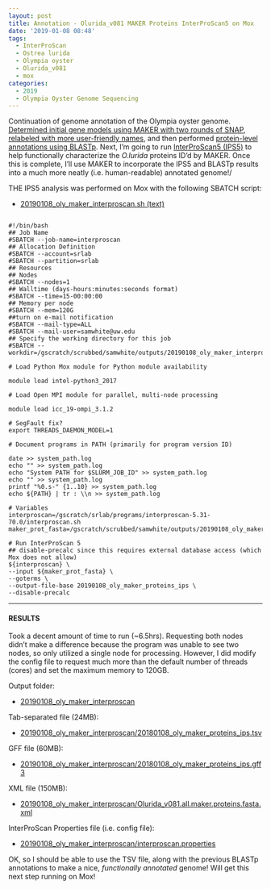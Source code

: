 ```yaml
---
layout: post
title: Annotation - Olurida_v081 MAKER Proteins InterProScan5 on Mox
date: '2019-01-08 08:48'
tags:
  - InterProScan
  - Ostrea lurida
  - Olympia oyster
  - Olurida_v081
  - mox
categories:
  - 2019
  - Olympia Oyster Genome Sequencing
---
```

Continuation of genome annotation of the Olympia oyster genome. [Determined initial gene models using MAKER with two rounds of SNAP](https://robertslab.github.io/sams-notebook/posts/2018/2018-11-27-Annotation-Olurida_v081-MAKER-on-Mox.html), [relabeled with more user-friendly names](https://robertslab.github.io/sams-notebook/2019/01/08/Annotation-Olurida_v081-MAKER-ID-Mapping.html), and then performed [protein-level annotations using BLASTp](https://robertslab.github.io/sams-notebook/2019/01/08/Annotation-Olurida_v081-MAKER-Proteins-BLASTp/). Next, I'm going to run [InterProScan5 (IPS5)](https://github.com/ebi-pf-team/interproscan/wiki) to help functionally characterize the _O.lurida_ proteins ID'd by MAKER. Once this is complete, I'll use MAKER to incorporate the IPS5 and BLASTp results into a much more neatly (i.e. human-readable) annotated genome!/

THE IPS5 analysis was performed on Mox with the following SBATCH script:

- [20190108_oly_maker_interproscan.sh (text)](https://gannet.fish.washington.edu/Atumefaciens/20190108_oly_maker_interproscan/20190108_oly_maker_interproscan.sh)

<pre><code>
#!/bin/bash
## Job Name
#SBATCH --job-name=interproscan
## Allocation Definition
#SBATCH --account=srlab
#SBATCH --partition=srlab
## Resources
## Nodes
#SBATCH --nodes=1
## Walltime (days-hours:minutes:seconds format)
#SBATCH --time=15-00:00:00
## Memory per node
#SBATCH --mem=120G
##turn on e-mail notification
#SBATCH --mail-type=ALL
#SBATCH --mail-user=samwhite@uw.edu
## Specify the working directory for this job
#SBATCH --workdir=/gscratch/scrubbed/samwhite/outputs/20190108_oly_maker_interproscan

# Load Python Mox module for Python module availability

module load intel-python3_2017

# Load Open MPI module for parallel, multi-node processing

module load icc_19-ompi_3.1.2

# SegFault fix?
export THREADS_DAEMON_MODEL=1

# Document programs in PATH (primarily for program version ID)

date >> system_path.log
echo "" >> system_path.log
echo "System PATH for $SLURM_JOB_ID" >> system_path.log
echo "" >> system_path.log
printf "%0.s-" {1..10} >> system_path.log
echo ${PATH} | tr : \\n >> system_path.log

# Variables
interproscan=/gscratch/srlab/programs/interproscan-5.31-70.0/interproscan.sh
maker_prot_fasta=/gscratch/scrubbed/samwhite/outputs/20190108_oly_maker_id_mapping/20181127_oly_genome_snap02.all.maker.proteins.renamed.fasta

# Run InterProScan 5
## disable-precalc since this requires external database access (which Mox does not allow)
${interproscan} \
--input ${maker_prot_fasta} \
--goterms \
--output-file-base 20190108_oly_maker_proteins_ips \
--disable-precalc
</code></pre>

---

#### RESULTS

Took a decent amount of time to run (~6.5hrs). Requesting both nodes didn't make a difference because the program was unable to see two nodes, so only utilized a single node for processing. However, I did modify the config file to request much more than the default number of threads (cores) and set the maximum memory to 120GB.

Output folder:

- [20190108_oly_maker_interproscan](https://gannet.fish.washington.edu/Atumefaciens/20190108_oly_maker_interproscan)

Tab-separated file (24MB):

- [20190108_oly_maker_interproscan/20180108_oly_maker_proteins_ips.tsv](https://gannet.fish.washington.edu/Atumefaciens/20190108_oly_maker_interproscan/20180108_oly_maker_proteins_ips.tsv)

GFF file (60MB):

- [20190108_oly_maker_interproscan/20180108_oly_maker_proteins_ips.gff3](https://gannet.fish.washington.edu/Atumefaciens/20190108_oly_maker_interproscan/20180108_oly_maker_proteins_ips.gff3)

XML file (150MB):

- [20190108_oly_maker_interproscan/Olurida_v081.all.maker.proteins.fasta.xml](https://gannet.fish.washington.edu/Atumefaciens/20190107_oly_maker_interproscan/20180108_oly_maker_proteins_ips.xml)

InterProScan Properties file (i.e. config file):

- [20190108_oly_maker_interproscan/interproscan.properties](https://gannet.fish.washington.edu/Atumefaciens/20190107_oly_maker_interproscan/interproscan.properties)

OK, so I should be able to use the TSV file, along with the previous BLASTp annotations to make a nice, _functionally annotated_ genome! Will get this next step running on Mox!
